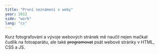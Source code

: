 ```yaml
---
title: "První seznámení s weby"
year: 2012
side: "work"
lang: "cs"
---
```


Kurz fotografování a vývoje webových stránek mě naučil nejen mačkat čudlík na fotoaparátu, ale také ~~programovat~~ psát webové stránky v HTML, CSS a JS.

